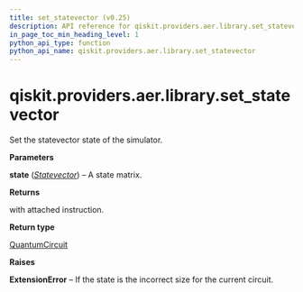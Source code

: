 ```yaml
---
title: set_statevector (v0.25)
description: API reference for qiskit.providers.aer.library.set_statevector in qiskit v0.25
in_page_toc_min_heading_level: 1
python_api_type: function
python_api_name: qiskit.providers.aer.library.set_statevector
---
```


<span id="qiskit-providers-aer-library-set-statevector" />

# qiskit.providers.aer.library.set\_statevector

<Function id="qiskit.providers.aer.library.set_statevector" isDedicatedPage={true} github="https://github.com/qiskit/qiskit-aer/tree/stable/0.8/qiskit/providers/aer/library/set_instructions/set_statevector.py" signature="set_statevector(self, state)">
  Set the statevector state of the simulator.

  **Parameters**

  **state** ([*Statevector*](qiskit.quantum_info.Statevector "qiskit.quantum_info.Statevector")) – A state matrix.

  **Returns**

  with attached instruction.

  **Return type**

  [QuantumCircuit](qiskit.circuit.QuantumCircuit "qiskit.circuit.QuantumCircuit")

  **Raises**

  **ExtensionError** – If the state is the incorrect size for the current circuit.
</Function>

